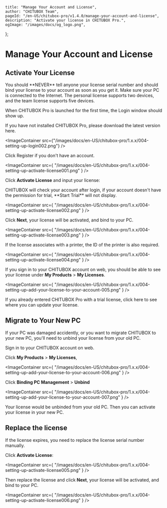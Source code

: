 	title: "Manage Your Account and License",
	author: "CHITUBOX Team",
	pageId: "/en-US/chitubox-pro/v1.4.0/manage-your-account-and-license",
	description: "Activate your license in CHITUBOX Pro.",
	ogImage: "/images/docs/og_logo.png",
};

# Manage Your Account and License

## Activate Your License

<Admonition type="danger">
	You should **NEVER** tell anyone your license serial number and should bind
	your license to your account as soon as you get it.
</Admonition>

<Admonition type="note">
	Make sure your PC is connected to the Internet. The personal license
	supports two devices, and the team license supports five devices.
</Admonition>

When CHITUBOX Pro is launched for the first time, the Login window should show up.

If you have not installed CHITUBOX Pro, please download the latest version <SpanA href="https://www.chitubox.com/en/download/chitubox-pro">here</SpanA>.

<ImageContainer
	src={"/images/docs/en-US/chitubox-pro/1.x.x/004-setting-up-login002.png"}
/>

Click <SpanA href="https://cc.chitubox.com/register">Register</SpanA> if you don't have an account.

<ImageContainer
	src={
		"/images/docs/en-US/chitubox-pro/1.x.x/004-setting-up-activate-license001.png"
	}
/>

Click **Activate License** and input your license:

<Admonition type="note">
	CHITUBOX will check your account after login, if your account doesn't have
	the permission for trial, **Start Trial** will not display.
</Admonition>

<ImageContainer
	src={
		"/images/docs/en-US/chitubox-pro/1.x.x/004-setting-up-activate-license002.png"
	}
/>

Click **Next**, your license will be activated, and bind to your PC.

<ImageContainer
	src={
		"/images/docs/en-US/chitubox-pro/1.x.x/004-setting-up-activate-license003.png"
	}
/>

If the license associates with a printer, the ID of the printer is also required.

<ImageContainer
	src={
		"/images/docs/en-US/chitubox-pro/1.x.x/004-setting-up-activate-license004.png"
	}
/>

If you <SpanA href="https://cc.chitubox.com/login">sign in</SpanA> to your CHITUBOX account on web, you should be able to see your license under **My Products** > **My Licenses**.

<ImageContainer
	src={
		"/images/docs/en-US/chitubox-pro/1.x.x/004-setting-up-add-your-license-to-your-account-005.png"
	}
/>

If you already entered CHITUBOX Pro with a trial license, click <NextLink href="/en-US/docs/chitubox-pro/latest/application-overview/setting-and-help#license">here</NextLink> to see where you can update your license.

## Migrate to Your New PC

If your PC was damaged accidently, or you want to migrate CHITUBOX to your new PC, you'll need to unbind your license from your old PC.

<SpanA href="https://cc.chitubox.com/login">Sign in</SpanA> to your CHITUBOX account
on web.

Click **My Products** > **My Licenses**,

<ImageContainer
	src={
		"/images/docs/en-US/chitubox-pro/1.x.x/004-setting-up-add-your-license-to-your-account-006.png"
	}
/>

Click **Binding PC Management** > **Unbind**

<ImageContainer
	src={
		"/images/docs/en-US/chitubox-pro/1.x.x/004-setting-up-add-your-license-to-your-account-007.png"
	}
/>

Your license would be unbinded from your old PC. Then you can <NextLink href="#activate-your-license">activate</NextLink> your license in your new PC.

## Replace the license

If the license expires, you need to replace the license serial number manually.

Click **Activate License**:

<ImageContainer
	src={
		"/images/docs/en-US/chitubox-pro/1.x.x/004-setting-up-activate-license005.png"
	}
/>

Then replace the license and click **Next**, your license will be activated, and bind to your PC.

<ImageContainer
	src={
		"/images/docs/en-US/chitubox-pro/1.x.x/004-setting-up-activate-license006.png"
	}
/>
